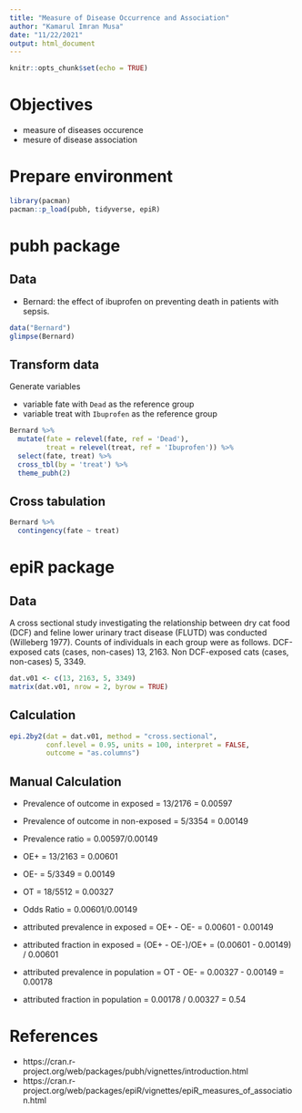 ```yaml
---
title: "Measure of Disease Occurrence and Association"
author: "Kamarul Imran Musa"
date: "11/22/2021"
output: html_document
---
```


```r
knitr::opts_chunk$set(echo = TRUE)
```

# Objectives

- measure of diseases occurence 
- mesure of disease association

# Prepare environment

```r
library(pacman)
pacman::p_load(pubh, tidyverse, epiR)
```

# pubh package

## Data

- Bernard: the effect of ibuprofen on preventing death in patients with sepsis.

```r
data("Bernard")
glimpse(Bernard)
```

## Transform data

Generate variables 

- variable fate with `Dead` as the reference group 
- variable treat with `Ibuprofen` as the reference group 

```r
Bernard %>% 
  mutate(fate = relevel(fate, ref = 'Dead'),
         treat = relevel(treat, ref = 'Ibuprofen')) %>%
  select(fate, treat) %>%
  cross_tbl(by = 'treat') %>%
  theme_pubh(2)
```

## Cross tabulation


```r
Bernard %>%
  contingency(fate ~ treat)
```

# epiR package

## Data

A cross sectional study investigating the relationship between dry cat food (DCF) and feline lower urinary tract disease (FLUTD) was conducted (Willeberg 1977). Counts of individuals in each group were as follows. DCF-exposed cats (cases, non-cases) 13, 2163. Non DCF-exposed cats (cases, non-cases) 5, 3349. 

```r
dat.v01 <- c(13, 2163, 5, 3349)
matrix(dat.v01, nrow = 2, byrow = TRUE)
```

## Calculation

```r
epi.2by2(dat = dat.v01, method = "cross.sectional", 
         conf.level = 0.95, units = 100, interpret = FALSE, 
         outcome = "as.columns")
```
## Manual Calculation

- Prevalence of outcome in exposed = 13/2176 = 0.00597
- Prevalence of outcome in non-exposed = 5/3354 = 0.00149
- Prevalence ratio = 0.00597/0.00149


- OE+ = 13/2163 = 0.00601
- OE- = 5/3349 = 0.00149
- OT = 18/5512 = 0.00327

- Odds Ratio = 0.00601/0.00149

- attributed prevalence in exposed = OE+ - OE- = 0.00601 - 0.00149
- attributed fraction in exposed = (OE+ - OE-)/OE+ = (0.00601 - 0.00149) / 0.00601
- attributed prevalence in population = OT - OE- = 0.00327 - 0.00149 = 0.00178
- attributed fraction in population = 0.00178 / 0.00327 = 0.54


# References

- https://cran.r-project.org/web/packages/pubh/vignettes/introduction.html 
- https://cran.r-project.org/web/packages/epiR/vignettes/epiR_measures_of_association.html
